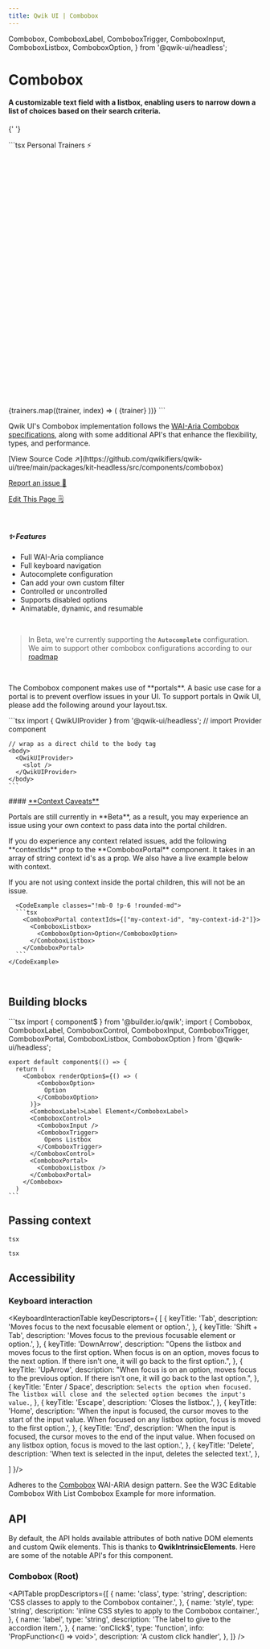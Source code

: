 ```yaml
---
title: Qwik UI | Combobox
---
```


  Combobox,
  ComboboxLabel,
  ComboboxTrigger,
  ComboboxInput,
  ComboboxListbox,
  ComboboxOption,
} from '@qwik-ui/headless';


<StatusBanner status={statusByComponent.headless.Combobox} />

# Combobox

#### A customizable text field with a listbox, enabling users to narrow down a list of choices based on their search criteria.

{' '}

<HeroExample>
  ```tsx
  <Combobox class="relative text-white">
    <ComboboxLabel class="text-inherit font-semibold">
      Personal Trainers ⚡
    </ComboboxLabel>
    <ComboboxControl class="bg-[#1f2532] flex items-center rounded-sm border-[#7d95b3] border-[1px] relative">
      <ComboboxInput class="w-44 bg-inherit px-2 pr-6" />
      <ComboboxTrigger class="w-6 h-6 group absolute right-0">
        <svg
          xmlns="http://www.w3.org/2000/svg"
          viewBox="0 0 24 24"
          fill="none"
          stroke-width="2"
          class="stroke-white group-aria-expanded:-rotate-180 transition-transform duration-[450ms]"
          stroke-linecap="round"
          stroke-linejoin="round"
        >
          <polyline points="6 9 12 15 18 9"></polyline>
        </svg>
      </ComboboxTrigger>
    </ComboboxControl>
    <ComboboxPortal>
      <ComboboxListbox class="w-full bg-[#1f2532] px-4 py-2 mt-2 rounded-sm border-[#7d95b3] border-[1px]">
        {trainers.map((trainer, index) => (
          <ComboboxOption
            optionValue={trainer}
            key={index}
            class="rounded-sm px-2 hover:bg-[#496080] focus:bg-[#496080]"
          >
            {trainer}
          </ComboboxOption>
        ))}
      </ComboboxListbox>
    </ComboboxPortal>
  </Combobox>
  ```
</HeroExample>

Qwik UI's Combobox implementation follows the [WAI-Aria Combobox specifications](https://www.w3.org/WAI/ARIA/apg/patterns/combobox/), along with some additional API's that enhance the flexibility, types, and performance.

<div class="mb-6 flex flex-col gap-2">
[View Source Code ↗️](https://github.com/qwikifiers/qwik-ui/tree/main/packages/kit-headless/src/components/combobox)

[Report an issue 🚨](https://github.com/qwikifiers/qwik-ui/issues)

[Edit This Page 🗒️](<https://github.com/qwikifiers/qwik-ui/edit/main/apps/website/src/routes/docs/headless/(components)/combobox/index.mdx>)

</div>

<br />

##### ✨ Features

- Full WAI-Aria compliance
- Full keyboard navigation
- Autocomplete configuration
- Can add your own custom filter
- Controlled or uncontrolled
- Supports disabled options
- Animatable, dynamic, and resumable

<br/>

> In Beta, we're currently supporting the **`Autocomplete`** configuration. We aim to support other combobox configurations according to our [roadmap](https://github.com/qwikifiers/qwik-ui/issues/405)

<br />

<div class="bg-red-200 dark:bg-red-900 p-4 lg:p-6 rounded-xl dark:border-[#F3F3F3] border-[#333333]">
  <p class="pb-4">The Combobox component makes use of **portals**. A basic use case for a portal is to prevent overflow issues in your UI. To support portals in Qwik UI, please add the following around your layout.tsx.</p>
  <CodeExample classes="!mb-0 !p-6 !rounded-md">
    ```tsx
    import { QwikUIProvider } from '@qwik-ui/headless'; // import Provider component

    // wrap as a direct child to the body tag
    <body>
      <QwikUIProvider>
        <slot />
      </QwikUIProvider>
    </body>
    ```
  </CodeExample>

  <div class="pt-12 pb-4">
    #### <ins>**Context Caveats**</ins>
    <p class="pt-2 pb-4">Portals are still currently in **Beta**, as a result, you may experience an issue using your own context to pass data into the portal children.</p>
    <p class="pb-4">If you do experience any context related issues, add the following **contextIds** prop to the **ComboboxPortal** component. It takes in an array of string context id's as a prop. We also have a live example below with context.</p>
    <p class="pb-4">If you are not using context inside the portal children, this will not be an issue.</p>

      <CodeExample classes="!mb-0 !p-6 !rounded-md">
      ```tsx
        <ComboboxPortal contextIds={["my-context-id", "my-context-id-2"]}>
          <ComboboxListbox>
            <ComboboxOption>Option</ComboboxOption>
          </ComboboxListbox>
        </ComboboxPortal> 
      ```
    </CodeExample>
  </div>
</div>

<br/>

## Building blocks

  <CodeExample>
    ```tsx
    import { component$ } from '@builder.io/qwik';
    import { Combobox, ComboboxLabel, ComboboxControl, ComboboxInput, ComboboxTrigger, ComboboxPortal, ComboboxListbox, ComboboxOption } from '@qwik-ui/headless';

    export default component$(() => {
      return (
        <Combobox renderOption$={() => (
            <ComboboxOption>
              Option
            </ComboboxOption>
          )}>
          <ComboboxLabel>Label Element</ComboboxLabel>
          <ComboboxControl>
            <ComboboxInput />
            <ComboboxTrigger>
              Opens Listbox
            </ComboboxTrigger>
          </ComboboxControl>
          <ComboboxPortal>
            <ComboboxListbox />
          </ComboboxPortal>
        </Combobox>
      )
    ```

  </CodeExample>

## Passing context

<ParentComponent>```tsx ```</ParentComponent>


<StringCombobox>```tsx ```</StringCombobox>

## Accessibility

### Keyboard interaction

<KeyboardInteractionTable keyDescriptors={
  [
    {
      keyTitle: 'Tab',
      description: 'Moves focus to the next focusable element or option.',
    },
    {
      keyTitle: 'Shift + Tab',
      description: 'Moves focus to the previous focusable element or option.',
    },
    {
      keyTitle: 'DownArrow',
      description: "Opens the listbox and moves focus to the first option. When focus is on an option, moves focus to the next option.  If there isn't one, it will go back to the first option.",
    },
    {
      keyTitle: 'UpArrow',
      description: "When focus is on an option, moves focus to the previous option. If there isn't one, it will go back to the last option.",
    },
    {
      keyTitle: 'Enter / Space',
      description: `Selects the option when focused. The listbox will close and the selected option becomes the input's value.`,
    },
    {
      keyTitle: 'Escape',
      description: 'Closes the listbox.',
    },
    {
      keyTitle: 'Home',
      description: 'When the input is focused, the cursor moves to the start of the input value. When focused on any listbox option, focus is moved to the first option.',
    },
    {
      keyTitle: 'End',
      description: 'When the input is focused, the cursor moves to the end of the input value. When focused on any listbox option, focus is moved to the last option.',
    },
    {
      keyTitle: 'Delete',
      description: 'When text is selected in the input, deletes the selected text.',
    },

]
}/>

Adheres to the [Combobox](https://www.w3.org/WAI/ARIA/apg/patterns/combobox/) WAI-ARIA design pattern. See the W3C Editable Combobox With List Combobox Example for more information.

## API

By default, the API holds available attributes of both native DOM elements and custom Qwik elements. This is thanks to **QwikIntrinsicElements**. Here are some of the notable API's for this component.

### Combobox (Root)

<APITable
  propDescriptors={[
    {
      name: 'class',
      type: 'string',
      description: 'CSS classes to apply to the Combobox container.',
    },
    {
      name: 'style',
      type: 'string',
      description: 'inline CSS styles to apply to the Combobox container.',
    },
    {
      name: 'label',
      type: 'string',
      description: 'The label to give to the accordion item.',
    },
    {
      name: 'onClick$',
      type: 'function',
      info: 'PropFunction<() => void>',
      description: 'A custom click handler',
    },
  ]}
/>
